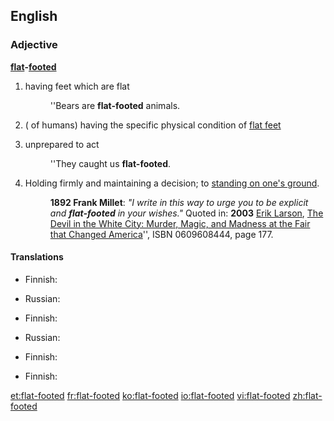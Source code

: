 ==English==

===Adjective===
'''[[flat]]-[[footed]]'''

# having feet which are flat
#: ''Bears are '''flat-footed''' animals.
#( of humans) having the specific physical condition of [[flat feet]]
# {{context|idiomatic|lang=en}} unprepared to act
#: ''They caught us '''flat-footed'''.
# Holding firmly and maintaining a decision; to [[stand one's ground|standing on one's ground]].
#: '''1892 Frank Millet''': ''"I write in this way to urge you to be explicit and '''flat-footed''' in your wishes."'' Quoted in: '''2003''' [[w:Erik Larson|Erik Larson]], [[w:The Devil in the White City|The Devil in the White City: Murder, Magic, and Madness at the Fair that Changed America]]'', ISBN 0609608444, page 177.

====Translations====
{{trans-top|having flat feet}}
* Finnish: {{t-|fi|lattajalkainen}}
{{trans-mid}}
* Russian: {{t-|ru|плоскостопный|tr=ploskostópnyj|sc=Cyrl}}
{{trans-bottom}}

{{trans-top|having physical condition "flat feet"}}
* Finnish: {{t-|fi|lattajalkainen}}
{{trans-mid}}
* Russian: {{t-|ru|плоскостопный|tr=ploskostópnyj|sc=Cyrl}}
{{trans-bottom}}

{{trans-top|unprepared to act}}
* Finnish: {{t-|fi|housut kintuissa}}
{{trans-mid}}
{{trans-bottom}}

{{trans-top|holding firmly to a decision}}
* Finnish: {{t-|fi|päättäväinen}}
{{trans-mid}}
{{trans-bottom}}

[[et:flat-footed]]
[[fr:flat-footed]]
[[ko:flat-footed]]
[[io:flat-footed]]
[[vi:flat-footed]]
[[zh:flat-footed]]